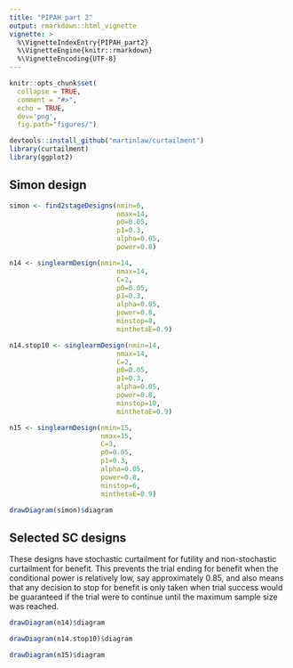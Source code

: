 ```yaml
---
title: "PIPAH part 2"
output: rmarkdown::html_vignette
vignette: >
  %\VignetteIndexEntry{PIPAH_part2}
  %\VignetteEngine{knitr::rmarkdown}
  %\VignetteEncoding{UTF-8}
---
```



```r
knitr::opts_chunk$set(
  collapse = TRUE,
  comment = "#>",
  echo = TRUE,
  dev='png',
  fig.path="figures/")
```

```r
devtools::install_github("martinlaw/curtailment")
library(curtailment)
library(ggplot2)
```

## Simon design ##
```r
simon <- find2stageDesigns(nmin=6,
                           nmax=14,
                           p0=0.05,
                           p1=0.3,
                           alpha=0.05,
                           power=0.8)

n14 <- singlearmDesign(nmin=14,
                           nmax=14,
                           C=2,
                           p0=0.05,
                           p1=0.3,
                           alpha=0.05,
                           power=0.8,
                           minstop=8,
                           minthetaE=0.9)

n14.stop10 <- singlearmDesign(nmin=14,
                           nmax=14,
                           C=2,
                           p0=0.05,
                           p1=0.3,
                           alpha=0.05,
                           power=0.8,
                           minstop=10,
                           minthetaE=0.9)

n15 <- singlearmDesign(nmin=15,
                       nmax=15,
                       C=3,
                       p0=0.05,
                       p1=0.3,
                       alpha=0.05,
                       power=0.8,
                       minstop=6,
                       minthetaE=0.9)
```


```r
drawDiagram(simon)$diagram

```

## Selected SC designs ##

These designs have stochastic curtailment for futility and non-stochastic curtailment for benefit. This prevents the trial ending for benefit when the conditional power is relatively low, say approximately 0.85, and also means that any decision to stop for benefit is only taken when trial success would be guaranteed if the trial were to continue until the maximum sample size was reached.



```r
drawDiagram(n14)$diagram
```

```r
drawDiagram(n14.stop10)$diagram
```

```r
drawDiagram(n15)$diagram

```

